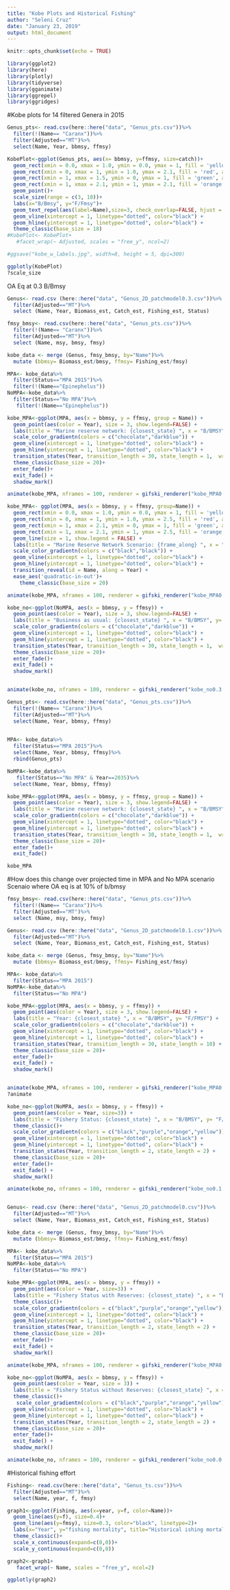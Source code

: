 ```yaml
---
title: "Kobe Plots and Historical Fishing"
author: "Seleni Cruz"
date: "January 23, 2019"
output: html_document
---
```


```r
knitr::opts_chunk$set(echo = TRUE)
```

```r
library(ggplot2)
library(here)
library(plotly)
library(tidyverse)
library(gganimate)
library(ggrepel)
library(ggridges)
```

#Kobe plots for 14 filtered Genera in 2015 

```r

Genus_pts<- read.csv(here::here("data", "Genus_pts.csv"))%>%
  filter(!(Name== "Caranx"))%>%
  filter(Adjusted=="MT")%>%
  select(Name, Year, bbmsy, ffmsy)

KobePlot<-ggplot(Genus_pts, aes(x= bbmsy, y=ffmsy, size=catch))+
  geom_rect(xmin = 0.0, xmax = 1.0, ymin = 0.0, ymax = 1, fill = 'yellow', alpha = 0.1) +
  geom_rect(xmin = 0, xmax = 1, ymin = 1.0, ymax = 2.1, fill = 'red', alpha = 0.1) +
  geom_rect(xmin = 1, xmax = 1.5, ymin = 0, ymax = 1, fill = 'green', alpha = 0.1) +
  geom_rect(xmin = 1, xmax = 2.1, ymin = 1, ymax = 2.1, fill = 'orange', alpha = 0.1)+
  geom_point()+
  scale_size(range = c(3, 10))+
  labs(x="B/Bmsy", y="F/Fmsy")+
  geom_text_repel(aes(label=Name),size=3, check_overlap=FALSE, hjust = 1, nudge_x = 0.05)+
  geom_vline(xintercept = 1, linetype="dotted", color="black") +
  geom_hline(yintercept = 1, linetype="dotted", color="black") +
  theme_classic(base_size = 18)
#KobePlot<- KobePlot+
   #facet_wrap(~ Adjusted, scales = "free_y", ncol=2)

#ggsave("kobe_w_labels.jpg", width=8, height = 5, dpi=300)

ggplotly(KobePlot)
?scale_size
```


OA Eq at 0.3 B/Bmsy
```r
Genus<- read.csv (here::here("data", "Genus_2D_patchmodel0.3.csv"))%>%
  filter(Adjusted=="MT")%>%
  select (Name, Year, Biomass_est, Catch_est, Fishing_est, Status)

fmsy_bmsy<- read.csv(here::here("data", "Genus_pts.csv"))%>%
  filter(!(Name== "Caranx"))%>%
  filter(Adjusted=="MT")%>%
  select (Name, msy, bmsy, fmsy)

kobe_data <- merge (Genus, fmsy_bmsy, by="Name")%>%
  mutate (bbmsy= Biomass_est/bmsy, ffmsy= Fishing_est/fmsy)

MPA<- kobe_data%>%
  filter(Status=="MPA 2015")%>%
  filter(!(Name=="Epinephelus"))
NoMPA<-kobe_data%>%
  filter(Status=="No MPA")%>%
   filter(!(Name=="Epinephelus"))

kobe_MPA<-ggplot(MPA, aes(x = bbmsy, y = ffmsy, group = Name)) +
  geom_point(aes(color = Year), size = 3, show.legend=FALSE) +
  labs(title = "Marine reserve network: {closest_state} ", x = "B/BMSY", y= "F/FMSY") +
  scale_color_gradientn(colors = c("chocolate","darkblue")) +
  geom_vline(xintercept = 1, linetype="dotted", color="black") +
  geom_hline(yintercept = 1, linetype="dotted", color="black") +
  transition_states(Year, transition_length = 30, state_length = 1,  wrap=FALSE) +
  theme_classic(base_size = 20)+
  enter_fade()+
  exit_fade() +
  shadow_mark()

animate(kobe_MPA, nframes = 100, renderer = gifski_renderer("kobe_MPA0.3.gif", loop=FALSE))

kobe_MPA<- ggplot(MPA, aes(x = bbmsy, y = ffmsy, group=Name)) +
  geom_rect(xmin = 0.0, xmax = 1.0, ymin = 0.0, ymax = 1, fill = 'yellow', alpha = 0.1) +
  geom_rect(xmin = 0, xmax = 1, ymin = 1.0, ymax = 2.5, fill = 'red', alpha = 0.1) +
  geom_rect(xmin = 1, xmax = 2.1, ymin = 0, ymax = 1, fill = 'green', alpha = 0.1) +
  geom_rect(xmin = 1, xmax = 2.1, ymin = 1, ymax = 2.5, fill = 'orange', alpha = 0.1)+
  geom_line(size = 1, show.legend = FALSE) +
  labs(title = "Marine Reserve Network Scenario: {frame_along} ", x = "B/BMSY", y= "F/FMSY") +
  scale_color_gradientn(colors = c("black","black")) +
  geom_vline(xintercept = 1, linetype="dotted", color="black") +
  geom_hline(yintercept = 1, linetype="dotted", color="black") +
  transition_reveal(id = Name, along = Year) + 
  ease_aes('quadratic-in-out')+
    theme_classic(base_size = 20)

animate(kobe_MPA, nframes = 100, renderer = gifski_renderer("kobe_MPA0.3.gif", loop=FALSE))

kobe_no<-ggplot(NoMPA, aes(x = bbmsy, y = ffmsy)) +
  geom_point(aes(color = Year), size = 3, show.legend=FALSE) +
  labs(title = "Business as usual: {closest_state} ", x = "B/BMSY", y= "F/FMSY") +
  scale_color_gradientn(colors = c("chocolate","darkblue")) +
  geom_vline(xintercept = 1, linetype="dotted", color="black") +
  geom_hline(yintercept = 1, linetype="dotted", color="black") +
  transition_states(Year, transition_length = 30, state_length = 1,  wrap=FALSE) +
  theme_classic(base_size = 20)+
  enter_fade()+
  exit_fade() +
  shadow_mark()


animate(kobe_no, nframes = 100, renderer = gifski_renderer("kobe_no0.3.gif", loop=FALSE))

```



```r
Genus_pts<- read.csv(here::here("data", "Genus_pts.csv"))%>%
  filter(!(Name== "Caranx"))%>%
  filter(Adjusted=="MT")%>%
  select(Name, Year, bbmsy, ffmsy)
  

MPA<- kobe_data%>%
  filter(Status=="MPA 2015")%>%
  select(Name, Year, bbmsy, ffmsy)%>%
  rbind(Genus_pts)

NoMPA<-kobe_data%>%
   filter(Status=="No MPA" & Year==2035)%>%
  select(Name, Year, bbmsy, ffmsy)

kobe_MPA<-ggplot(MPA, aes(x = bbmsy, y = ffmsy, group = Name)) +
  geom_point(aes(color = Year), size = 3, show.legend=FALSE) +
  labs(title = "Marine reserve network: {closest_state} ", x = "B/BMSY", y= "F/FMSY") +
  scale_color_gradientn(colors = c("chocolate","darkblue")) +
  geom_vline(xintercept = 1, linetype="dotted", color="black") +
  geom_hline(yintercept = 1, linetype="dotted", color="black") +
  transition_states(Year, transition_length = 30, state_length = 1,  wrap=FALSE) +
  theme_classic(base_size = 20)+
  enter_fade()+
  exit_fade()

kobe_MPA
```



#How does this change over projected time in MPA and No MPA scenario 
Scenaio where OA eq is at 10% of b/bmsy
```r

fmsy_bmsy<- read.csv(here::here("data", "Genus_pts.csv"))%>%
  filter(!(Name== "Caranx"))%>%
  filter(Adjusted=="MT")%>%
  select (Name, msy, bmsy, fmsy)

Genus<- read.csv (here::here("data", "Genus_2D_patchmodel0.1.csv"))%>%
  filter(Adjusted=="MT")%>%
  select (Name, Year, Biomass_est, Catch_est, Fishing_est, Status)

kobe_data <- merge (Genus, fmsy_bmsy, by="Name")%>%
  mutate (bbmsy= Biomass_est/bmsy, ffmsy= Fishing_est/fmsy)

MPA<- kobe_data%>%
  filter(Status=="MPA 2015")
NoMPA<-kobe_data%>%
  filter(Status=="No MPA")

kobe_MPA<-ggplot(MPA, aes(x = bbmsy, y = ffmsy)) +
  geom_point(aes(color = Year), size = 3, show.legend=FALSE) +
  labs(title = "Year: {closest_state} ", x = "B/BMSY", y= "F/FMSY") +
  scale_color_gradientn(colors = c("chocolate","darkblue")) +
  geom_vline(xintercept = 1, linetype="dotted", color="black") +
  geom_hline(yintercept = 1, linetype="dotted", color="black") +
  transition_states(Year, transition_length = 30, state_length = 10) +
  theme_classic(base_size = 20)+
  enter_fade()+
  exit_fade() +
  shadow_mark()


animate(kobe_MPA, nframes = 100, renderer = gifski_renderer("kobe_MPA0.1.gif"))
?animate

kobe_no<-ggplot(NoMPA, aes(x = bbmsy, y = ffmsy)) +
  geom_point(aes(color = Year, size=3)) +
  labs(title = "Fishery Status: {closest_state} ", x = "B/BMSY", y= "F/FMSY", subtitle = "Open access eq at 0.10 B/BMSY") +
  theme_classic()+
  scale_color_gradientn(colors = c("black","purple","orange","yellow")) +
  geom_vline(xintercept = 1, linetype="dotted", color="black") +
  geom_hline(yintercept = 1, linetype="dotted", color="black") +
  transition_states(Year, transition_length = 2, state_length = 2) +
  theme_classic(base_size = 20)+
  enter_fade()+
  exit_fade() +
  shadow_mark()

animate(kobe_no, nframes = 100, renderer = gifski_renderer("kobe_no0.1.gif"))



```









```r
Genus<- read.csv (here::here("data", "Genus_2D_patchmodel0.csv"))%>%
  filter(Adjusted=="MT")%>%
  select (Name, Year, Biomass_est, Catch_est, Fishing_est, Status)

kobe_data <- merge (Genus, fmsy_bmsy, by="Name")%>%
  mutate (bbmsy= Biomass_est/bmsy, ffmsy= Fishing_est/fmsy)

MPA<- kobe_data%>%
  filter(Status=="MPA 2015")
NoMPA<-kobe_data%>%
  filter(Status=="No MPA")

kobe_MPA<-ggplot(MPA, aes(x = bbmsy, y = ffmsy)) +
  geom_point(aes(color = Year, size=3)) +
  labs(title = "Fishery Status with Reserves: {closest_state} ", x = "B/BMSY", y= "F/FMSY", subtitle = "Open access eq at 0.00 B/BMSY") +
  theme_classic()+
  scale_color_gradientn(colors = c("black","purple","orange","yellow")) +
  geom_vline(xintercept = 1, linetype="dotted", color="black") +
  geom_hline(yintercept = 1, linetype="dotted", color="black") +
  transition_states(Year, transition_length = 2, state_length = 2) +
  theme_classic(base_size = 20)+
  enter_fade()+
  exit_fade() +
  shadow_mark()

animate(kobe_MPA, nframes = 100, renderer = gifski_renderer("kobe_MPA0.0.gif"))

kobe_no<-ggplot(NoMPA, aes(x = bbmsy, y = ffmsy)) +
  geom_point(aes(color = Year, size = 3)) +
  labs(title = "Fishery Status without Reserves: {closest_state} ", x = "B/BMSY", y= "F/FMSY", subtitle = "Open access eq at 0.00 B/BMSY") +
  theme_classic()+
   scale_color_gradientn(colors = c("black","purple","orange","yellow")) +
  geom_vline(xintercept = 1, linetype="dotted", color="black") +
  geom_hline(yintercept = 1, linetype="dotted", color="black") +
  transition_states(Year, transition_length = 2, state_length = 2) +
  theme_classic(base_size = 20)+
  enter_fade()+
  exit_fade() +
  shadow_mark()

animate(kobe_no, nframes = 100, renderer = gifski_renderer("kobe_no0.0.gif"))

```



#Historical fishing effort 
```r
Fishing<- read.csv(here::here("data", "Genus_ts.csv"))%>%
  filter(Adjusted=="MT")%>%
  select(Name, year, f, fmsy)

graph1<-ggplot(Fishing, aes(x=year, y=f, color=Name))+ 
  geom_line(aes(y=f), size=0.4)+
  geom_line(aes(y=fmsy), size=0.3, color="black", linetype=2)+
  labs(x="Year", y="fishing mortality", title="Historical ishing mortality", subtitle= "2000-2015")+
  theme_classic()+
  scale_x_continuous(expand=c(0,0))+
  scale_y_continuous(expand=c(0,0))

graph2<-graph1+
   facet_wrap(~ Name, scales = "free_y", ncol=2)

ggplotly(graph2)
```

